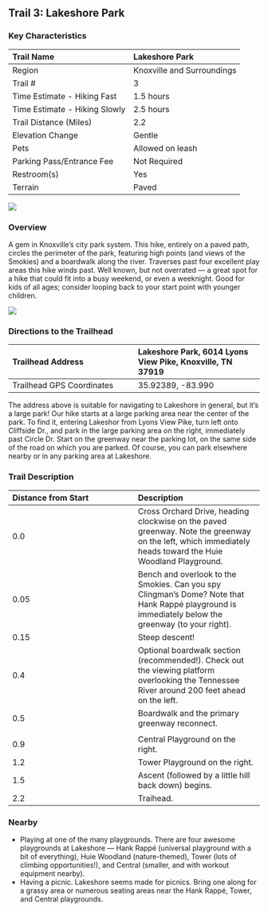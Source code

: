## Trail 3: Lakeshore Park


### Key Characteristics

| Trail Name                    | Lakeshore Park             |
|:------------------------------|:---------------------------|
| Region                        | Knoxville and Surroundings |
| Trail \#                      | 3                          |
| Time Estimate - Hiking Fast   | 1.5 hours                  |
| Time Estimate - Hiking Slowly | 2.5 hours                  |
| Trail Distance (Miles)        | 2.2                        |
| Elevation Change              | Gentle                     |
| Pets                          | Allowed on leash           |
| Parking Pass/Entrance Fee     | Not Required               |
| Restroom(s)                   | Yes                        |
| Terrain                       | Paved                      |

![](maps/trail-03-map.jpeg)

### Overview

A gem in Knoxville's city park system.
This hike, entirely on a paved path, circles the perimeter of the park, featuring high points (and views of the Smokies) and a boardwalk along the river.
Traverses past four excellent play areas this hike winds past.
Well known, but not overrated — a great spot for a hike that could fit into a busy weekend, or even a weeknight.
Good for kids of all ages; consider looping back to your start point with younger children.

![](img/trail-03-figure-01.jpg)

### Directions to the Trailhead

| Trailhead Address         | Lakeshore Park, 6014 Lyons View Pike, Knoxville, TN 37919 |
|:-----------------------------------|:-----------------------------------|
| Trailhead GPS Coordinates | 35.92389, -83.990                                         |

The address above is suitable for navigating to Lakeshore in general, but it's a large park!
Our hike starts at a large parking area near the center of the park.
To find it, entering Lakeshor from Lyons View Pike, turn left onto Cliffside Dr., and park in the large parking area on the right, immediately past Circle Dr. Start on the greenway near the parking lot, on the same side of the road on which you are parked.
Of course, you can park elsewhere nearby or in any parking area at Lakeshore.

### Trail Description

| Distance from Start | Description                                                                                                                                               |
|:-----------------------------------|:-----------------------------------|
| 0.0                 | Cross Orchard Drive, heading clockwise on the paved greenway. Note the greenway on the left, which immediately heads toward the Huie Woodland Playground. |
| 0.05                | Bench and overlook to the Smokies. Can you spy Clingman's Dome? Note that Hank Rappé playground is immediately below the greenway (to your right).        |
| 0.15                | Steep descent!                                                                                                                                            |
| 0.4                 | Optional boardwalk section (recommended!). Check out the viewing platform overlooking the Tennessee River around 200 feet ahead on the left.              |
| 0.5                 | Boardwalk and the primary greenway reconnect.                                                                                                             |
|                     |                                                                                                                                                           |
| 0.9                 | Central Playground on the right.                                                                                                                          |
| 1.2                 | Tower Playground on the right.                                                                                                                            |
| 1.5                 | Ascent (followed by a little hill back down) begins.                                                                                                      |
| 2.2                 | Traihead.                                                                                                                                                 |

### Nearby

-   Playing at one of the many playgrounds. There are four awesome playgrounds at Lakeshore --- Hank Rappé (universal playground with a bit of everything), Huie Woodland (nature-themed), Tower (lots of climbing opportunities!), and Central (smaller, and with workout equipment nearby).
-   Having a picnic. Lakeshore seems made for picnics. Bring one along for a grassy area or numerous seating areas near the Hank Rappé, Tower, and Central playgrounds.

